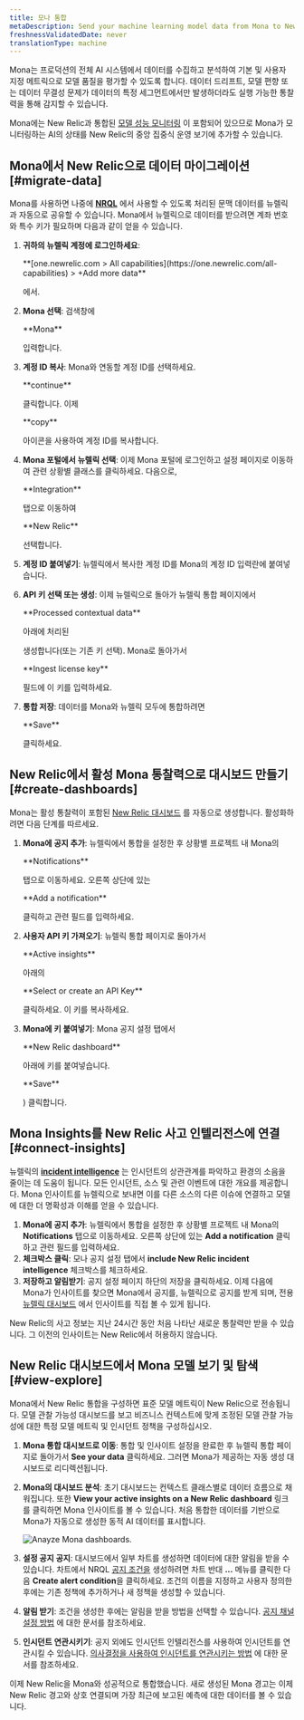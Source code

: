 ```yaml
---
title: 모나 통합
metaDescription: Send your machine learning model data from Mona to New Relic to understand your model's performance.
freshnessValidatedDate: never
translationType: machine
---
```


Mona는 프로덕션의 전체 AI 시스템에서 데이터를 수집하고 분석하여 기본 및 사용자 지정 메트릭으로 모델 품질을 평가할 수 있도록 합니다. 데이터 드리프트, 모델 편향 또는 데이터 무결성 문제가 데이터의 특정 세그먼트에서만 발생하더라도 실행 가능한 통찰력을 통해 감지할 수 있습니다.

Mona에는 New Relic과 통합된 [모델 성능 모니터링](/docs/alerts-applied-intelligence/mlops/get-started/intro-mlops/) 이 포함되어 있으므로 Mona가 모니터링하는 AI의 상태를 New Relic의 중앙 집중식 운영 보기에 추가할 수 있습니다.

## Mona에서 New Relic으로 데이터 마이그레이션 [#migrate-data]

Mona를 사용하면 나중에 <DNT>**[NRQL](/docs/query-your-data/nrql-new-relic-query-language/get-started/nrql-syntax-clauses-functions/)**</DNT> 에서 사용할 수 있도록 처리된 문맥 데이터를 뉴렐릭과 자동으로 공유할 수 있습니다. Mona에서 뉴렐릭으로 데이터를 받으려면 계좌 번호와 특수 키가 필요하며 다음과 같이 얻을 수 있습니다.

1. **귀하의 뉴렐릭 계정에 로그인하세요**:

   <DNT>
     **[one.newrelic.com > All capabilities](https://one.newrelic.com/all-capabilities) > +Add more data**
   </DNT>

   에서.

2. **Mona 선택**: 검색창에

   <DNT>
     **Mona**
   </DNT>

   입력합니다.

3. **계정 ID 복사**: Mona와 연동할 계정 ID를 선택하세요.

   <DNT>
     **continue**
   </DNT>

   클릭합니다. 이제

   <DNT>
     **copy**
   </DNT>

   아이콘을 사용하여 계정 ID를 복사합니다.

4. **Mona 포털에서 뉴렐릭 선택**: 이제 Mona 포털에 로그인하고 설정 페이지로 이동하여 관련 상황별 클래스를 클릭하세요. 다음으로,

   <DNT>
     **Integration**
   </DNT>

   탭으로 이동하여

   <DNT>
     **New Relic**
   </DNT>

   선택합니다.

5. **계정 ID 붙여넣기**: 뉴렐릭에서 복사한 계정 ID를 Mona의 계정 ID 입력란에 붙여넣습니다.

6. **API 키 선택 또는 생성**: 이제 뉴렐릭으로 돌아가 뉴렐릭 통합 페이지에서

   <DNT>
     **Processed contextual data**
   </DNT>

   아래에 처리된

   <InlinePopover type="licenseKey"/>

   생성합니다(또는 기존 키 선택). Mona로 돌아가서

   <DNT>
     **Ingest license key**
   </DNT>

   필드에 이 키를 입력하세요.

7. **통합 저장**: 데이터를 Mona와 뉴렐릭 모두에 통합하려면

   <DNT>
     **Save**
   </DNT>

   클릭하세요.

<InstallFeedback/>

## New Relic에서 활성 Mona 통찰력으로 대시보드 만들기 [#create-dashboards]

Mona는 활성 통찰력이 포함된 [New Relic 대시보드](/docs/query-your-data/explore-query-data/dashboards/introduction-dashboards/) 를 자동으로 생성합니다. 활성화하려면 다음 단계를 따르세요.

1. **Mona에 공지 추가**: 뉴렐릭에서 통합을 설정한 후 상황별 프로젝트 내 Mona의

   <DNT>
     **Notifications**
   </DNT>

   탭으로 이동하세요. 오른쪽 상단에 있는

   <DNT>
     **Add a notification**
   </DNT>

   클릭하고 관련 필드를 입력하세요.

2. **사용자 API 키 가져오기**: 뉴렐릭 통합 페이지로 돌아가서

   <DNT>
     **Active insights**
   </DNT>

   아래의

   <DNT>
     **Select or create an API Key**
   </DNT>

   클릭하세요. 이 키를 복사하세요.

3. **Mona에 키 붙여넣기**: Mona 공지 설정 탭에서

   <DNT>
     **New Relic dashboard**
   </DNT>

   아래에 키를 붙여넣습니다.

   <DNT>
     **Save**
   </DNT>

   ) 클릭합니다.

## Mona Insights를 New Relic 사고 인텔리전스에 연결 [#connect-insights]

뉴렐릭의 <DNT>**[incident intelligence](/docs/alerts-applied-intelligence/applied-intelligence/incident-intelligence/get-started-incident-intelligence/#get-started)**</DNT> 는 인시던트의 상관관계를 파악하고 환경의 소음을 줄이는 데 도움이 됩니다. 모든 인시던트, 소스 및 관련 이벤트에 대한 개요를 제공합니다. Mona 인사이트를 뉴렐릭으로 보내면 이를 다른 소스의 다른 이슈에 연결하고 모델에 대한 더 명확성과 이해를 얻을 수 있습니다.

1. **Mona에 공지 추가**: 뉴렐릭에서 통합을 설정한 후 상황별 프로젝트 내 Mona의 <DNT>**Notifications**</DNT> 탭으로 이동하세요. 오른쪽 상단에 있는 <DNT>**Add a notification**</DNT> 클릭하고 관련 필드를 입력하세요.
2. **체크박스 클릭**: 모나 공지 설정 탭에서 <DNT>**include New Relic incident intelligence**</DNT> 체크박스를 체크하세요.
3. **저장하고 알림받기**: 공지 설정 페이지 하단의 저장을 클릭하세요. 이제 다음에 Mona가 인사이트를 찾으면 Mona에서 공지를, 뉴렐릭으로 공지를 받게 되며, 전용 [뉴렐릭 대시보드](/docs/query-your-data/explore-query-data/dashboards/introduction-dashboards/) 에서 인사이트를 직접 볼 수 있게 됩니다.

<Callout variant="Sending Older Insights">
  New Relic의 사고 정보는 지난 24시간 동안 처음 나타난 새로운 통찰력만 받을 수 있습니다. 그 이전의 인사이트는 New Relic에서 허용하지 않습니다.
</Callout>

## New Relic 대시보드에서 Mona 모델 보기 및 탐색 [#view-explore]

Mona에서 New Relic 통합을 구성하면 표준 모델 메트릭이 New Relic으로 전송됩니다. 모델 관찰 가능성 대시보드를 보고 비즈니스 컨텍스트에 맞게 조정된 모델 관찰 가능성에 대한 특정 모델 메트릭 및 인시던트 정책을 구성하십시오.

1. **Mona 통합 대시보드로 이동**: 통합 및 인사이트 설정을 완료한 후 뉴렐릭 통합 페이지로 돌아가서 <DNT>**See your data**</DNT> 클릭하세요. 그러면 Mona가 제공하는 자동 생성 대시보드로 리디렉션됩니다.

2. **Mona의 대시보드 분석**: 초기 대시보드는 컨텍스트 클래스별로 데이터 흐름으로 채워집니다. 또한 <DNT>**View your active insights on a New Relic dashboard**</DNT> 링크를 클릭하면 Mona 인사이트를 볼 수 있습니다. 처음 통합한 데이터를 기반으로 Mona가 자동으로 생성한 동적 AI 데이터를 표시합니다.

   <img
     title="Anayze Mona dashboards"
     alt="Anayze Mona dashboards."
     src="/images/model-performance-monitoring_screenshot-crop_mona-dashboard.webp"
   />

3. **설정 공지 공지**: 대시보드에서 일부 차트를 생성하면 데이터에 대한 알림을 받을 수 있습니다. 차트에서 NRQL [공지 조건을](/docs/alerts-applied-intelligence/new-relic-alerts/alert-conditions/create-alert-conditions/) 생성하려면 차트 반대 <DNT>**...**</DNT> 메뉴를 클릭한 다음 <DNT>**Create alert condition**</DNT>을 클릭하세요. 조건의 이름을 지정하고 사용자 정의한 후에는 기존 정책에 추가하거나 새 정책을 생성할 수 있습니다.

4. **알림 받기**: <InlinePopover type="alerts"/>조건을 생성한 후에는 알림을 받을 방법을 선택할 수 있습니다. [공지 채널 설정 방법](/docs/alerts-applied-intelligence/new-relic-alerts/alert-notifications/notification-channels-control-where-send-alerts/) 에 대한 문서를 참조하세요.

5. **인시던트 연관시키기**: 공지 외에도 인시던트 인텔리전스를 사용하여 인시던트를 연관시킬 수 있습니다. [의사결정을 사용하여 인시던트를 연관시키는 방법](/docs/alerts-applied-intelligence/applied-intelligence/incident-intelligence/change-applied-intelligence-correlation-logic-decisions/) 에 대한 문서를 참조하세요.

이제 New Relic을 Mona와 성공적으로 통합했습니다. 새로 생성된 Mona 경고는 이제 New Relic 경고와 상호 연결되며 가장 최근에 보고된 예측에 대한 데이터를 볼 수 있습니다.
